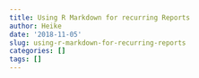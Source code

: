 ```yaml
---
title: Using R Markdown for recurring Reports
author: Heike
date: '2018-11-05'
slug: using-r-markdown-for-recurring-reports
categories: []
tags: []
---
```


